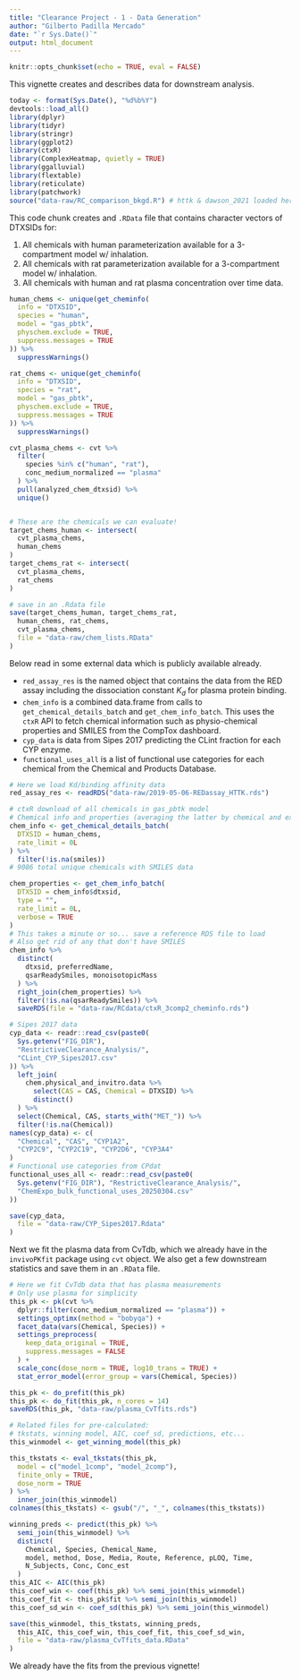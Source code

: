 ```yaml
---
title: "Clearance Project - 1 - Data Generation"
author: "Gilberto Padilla Mercado"
date: "`r Sys.Date()`"
output: html_document
---
```


```r
knitr::opts_chunk$set(echo = TRUE, eval = FALSE)
```

This vignette creates and describes data for downstream analysis.

```r
today <- format(Sys.Date(), "%d%b%Y")
devtools::load_all()
library(dplyr)
library(tidyr)
library(stringr)
library(ggplot2)
library(ctxR)
library(ComplexHeatmap, quietly = TRUE)
library(ggalluvial)
library(flextable)
library(reticulate)
library(patchwork)
source("data-raw/RC_comparison_bkgd.R") # httk & dawson_2021 loaded here
```


This code chunk creates and `.RData` file that contains character vectors
of DTXSIDs for:

1. All chemicals with human parameterization available for a 3-compartment model w/ inhalation.  
2. All chemicals with rat parameterization available for a 3-compartment model w/ inhalation.  
3. All chemicals with human and rat plasma concentration over time data.  



```r
human_chems <- unique(get_cheminfo(
  info = "DTXSID",
  species = "human",
  model = "gas_pbtk",
  physchem.exclude = TRUE,
  suppress.messages = TRUE
)) %>%
  suppressWarnings()

rat_chems <- unique(get_cheminfo(
  info = "DTXSID",
  species = "rat",
  model = "gas_pbtk",
  physchem.exclude = TRUE,
  suppress.messages = TRUE
)) %>%
  suppressWarnings()

cvt_plasma_chems <- cvt %>%
  filter(
    species %in% c("human", "rat"),
    conc_medium_normalized == "plasma"
  ) %>%
  pull(analyzed_chem_dtxsid) %>%
  unique()


# These are the chemicals we can evaluate!
target_chems_human <- intersect(
  cvt_plasma_chems,
  human_chems
)
target_chems_rat <- intersect(
  cvt_plasma_chems,
  rat_chems
)

# save in an .Rdata file
save(target_chems_human, target_chems_rat,
  human_chems, rat_chems,
  cvt_plasma_chems,
  file = "data-raw/chem_lists.RData"
)
```

Below read in some external data which is publicly available already.
 
- `red_assay_res` is the named object that contains the data from the RED assay
including the dissociation constant $K_d$ for plasma protein binding.  
- `chem_info` is a combined data.frame from calls to `get_chemical_details_batch`
and `get_chem_info_batch`. This uses the `ctxR` API to fetch chemical information
such as physio-chemical properties and SMILES from the CompTox dashboard.  
- `cyp_data` is data from Sipes 2017 predicting the CLint fraction for each CYP enzyme.
- `functional_uses_all` is a list of functional use categories for each chemical
from the Chemical and Products Database.

```r
# Here we load Kd/binding affinity data
red_assay_res <- readRDS("data-raw/2019-05-06-REDassay_HTTK.rds")

# ctxR download of all chemicals in gas_pbtk model
# Chemical info and properties (averaging the latter by chemical and experimental/predicted)
chem_info <- get_chemical_details_batch(
  DTXSID = human_chems,
  rate_limit = 0L
) %>%
  filter(!is.na(smiles))
# 9086 total unique chemicals with SMILES data

chem_properties <- get_chem_info_batch(
  DTXSID = chem_info$dtxsid,
  type = "",
  rate_limit = 0L,
  verbose = TRUE
)
# This takes a minute or so... save a reference RDS file to load
# Also get rid of any that don't have SMILES
chem_info %>%
  distinct(
    dtxsid, preferredName,
    qsarReadySmiles, monoisotopicMass
  ) %>%
  right_join(chem_properties) %>%
  filter(!is.na(qsarReadySmiles)) %>%
  saveRDS(file = "data-raw/RCdata/ctxR_3comp2_cheminfo.rds")

# Sipes 2017 data
cyp_data <- readr::read_csv(paste0(
  Sys.getenv("FIG_DIR"),
  "RestrictiveClearance_Analysis/",
  "CLint_CYP_Sipes2017.csv"
)) %>%
  left_join(
    chem.physical_and_invitro.data %>%
      select(CAS = CAS, Chemical = DTXSID) %>%
      distinct()
  ) %>%
  select(Chemical, CAS, starts_with("MET_")) %>%
  filter(!is.na(Chemical))
names(cyp_data) <- c(
  "Chemical", "CAS", "CYP1A2",
  "CYP2C9", "CYP2C19", "CYP2D6", "CYP3A4"
)
# Functional use categories from CPdat
functional_uses_all <- readr::read_csv(paste0(
  Sys.getenv("FIG_DIR"), "RestrictiveClearance_Analysis/",
  "ChemExpo_bulk_functional_uses_20250304.csv"
))

save(cyp_data,
  file = "data-raw/CYP_Sipes2017.Rdata"
)
```

Next we fit the plasma data from CvTdb, which we already have in the `invivoPKfit`
package using `cvt` object. We also get a few downstream statistics and save them
in an `.RData` file.

```r
# Here we fit CvTdb data that has plasma measurements
# Only use plasma for simplicity
this_pk <- pk(cvt %>%
  dplyr::filter(conc_medium_normalized == "plasma")) +
  settings_optimx(method = "bobyqa") +
  facet_data(vars(Chemical, Species)) +
  settings_preprocess(
    keep_data_original = TRUE,
    suppress.messages = FALSE
  ) +
  scale_conc(dose_norm = TRUE, log10_trans = TRUE) +
  stat_error_model(error_group = vars(Chemical, Species))

this_pk <- do_prefit(this_pk)
this_pk <- do_fit(this_pk, n_cores = 14)
saveRDS(this_pk, "data-raw/plasma_CvTfits.rds")

# Related files for pre-calculated:
# tkstats, winning model, AIC, coef_sd, predictions, etc...
this_winmodel <- get_winning_model(this_pk)

this_tkstats <- eval_tkstats(this_pk,
  model = c("model_1comp", "model_2comp"),
  finite_only = TRUE,
  dose_norm = TRUE
) %>%
  inner_join(this_winmodel)
colnames(this_tkstats) <- gsub("/", "_", colnames(this_tkstats))

winning_preds <- predict(this_pk) %>%
  semi_join(this_winmodel) %>%
  distinct(
    Chemical, Species, Chemical_Name,
    model, method, Dose, Media, Route, Reference, pLOQ, Time,
    N_Subjects, Conc, Conc_est
  )
this_AIC <- AIC(this_pk)
this_coef_win <- coef(this_pk) %>% semi_join(this_winmodel)
this_coef_fit <- this_pk$fit %>% semi_join(this_winmodel)
this_coef_sd_win <- coef_sd(this_pk) %>% semi_join(this_winmodel)

save(this_winmodel, this_tkstats, winning_preds,
  this_AIC, this_coef_win, this_coef_fit, this_coef_sd_win,
  file = "data-raw/plasma_CvTfits_data.RData"
)
```

 We already have the fits from the previous vignette!

